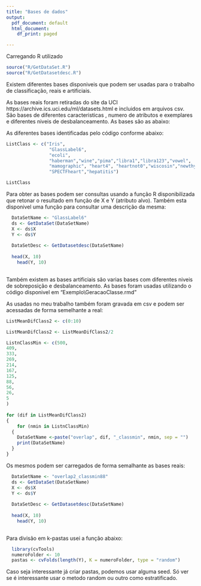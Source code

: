 ---
title: "Bases de dados"
output:
  pdf_document: default
  html_document:
    df_print: paged

---
Carregando R utilizado
```{r}
source("R/GetDataSet.R")
source("R/GetDatasetdesc.R")
```




Existem diferentes bases disponiveis que podem ser usadas para o trabalho de classificação, reais e artificiais.


As bases reais foram retiradas do site da UCI https://archive.ics.uci.edu/ml/datasets.html e incluidos em arquivos csv. São bases de diferentes caracteristicas , numero de atributos e exemplares e diferentes niveis de desbalanceamento. As bases são as abaixo:


\begin{table}[htbp]
\small
%\begin{adjustbox}{width=1\textwidth}
\begin{tabular}{clclccl}
\hline
   & Base         & \# Exemplares & Classe Positiva & \% Classe Positiva & \# Atributos & Link                                                                             \\ \hline
1  & Ecoli        & 336           & pp              & 15\%               & 7            & https://archive.ics.uci.edu/ml/datasets/ecoli                                    \\
2  & Glass        & 214           & 6               & 4\%                & 9            & https://archive.ics.uci.edu/ml/datasets/glass+identification                     \\
3  & Haberman     & 306           & 2               & 26\%               & 3            & https://archive.ics.uci.edu/ml/datasets/Haberman's+Survival                      \\
4  & Heart        & 303           & 1,2,3,4         & 4\%                & 13           & https://archive.ics.uci.edu/ml/datasets/heart+Disease                            \\
5  & Hepatitis    & 155           & 1               & 21\%               & 19           & https://archive.ics.uci.edu/ml/datasets/hepatitis                                \\
6  & Iris         & 150           & versicolor      & 33\%               & 4            & https://archive.ics.uci.edu/ml/datasets/iris                                     \\
7  & Libra        & 360           & 1,2,3           & 20\%               & 90           & https://archive.ics.uci.edu/ml/datasets/Libras+Movement                          \\
8  & Mamographic  & 961           & Malign          & 46\%               & 5            & http://archive.ics.uci.edu/ml/datasets/mammographic+mass                         \\
9  & Pima         & 768           & 1               & 35\%               & 8            & https://archive.ics.uci.edu/ml/machine-learning-databases/pima-indians-diabetes/ \\
10 & SPECTF-Heart & 268           & 0               & 21\%               & 44           & https://archive.ics.uci.edu/ml/datasets/SPECTF+Heart                             \\
11 & Wine         & 178           & 2               & 40\%               & 13           & https://archive.ics.uci.edu/ml/datasets/wine                                     \\
12 & Wiscosin     & 699           & malign          & 34\%               & 9            & https://archive.ics.uci.edu/ml/datasets/breast+cancer+wisconsin+\%28original\%29 \\ \hline
\end{tabular}
%\end{adjustbox}
\caption{Tabela com as bases utilizadas da UCI.} 
\label{tab:BaseUCIResumo}
\end{table}

As diferentes bases identificadas pelo código conforme abaixo:
```{r}
ListClass <- c("Iris",
                "GlassLabel6",
                "ecoli",
                "haberman","wine","pima","libra1","libra123","vowel",
                "mamographic", "heart4", "heartnot0","wiscosin","newthyroid",
                "SPECTFheart","hepatitis")

ListClass
```

Para obter as bases podem ser consultas usando a função R disponibilizada que retonar o resultado em função de X e Y (atributo alvo). Também esta disponivel uma função para consultar uma descrição da mesma:

```{r}
  DataSetName <- "GlassLabel6"
  ds <- GetDataSet(DataSetName)
  X <- ds$X
  Y <- ds$Y
  
  DataSetDesc <- GetDatasetdesc(DataSetName)
  
  head(X, 10)
    head(Y, 10)
  
```





Também existem as bases artificiais são varias bases com diferentes niveis de sobreposição e desbalanceamento. As bases foram usadas utilizando o código disponivel em "Exemplo\\GeracaoClasse.rmd"

As usadas no meu trabalho também foram gravada em csv e podem ser acessadas de forma semelhante a real:


```{r}
ListMeanDifClass2 <- c(0:10)

ListMeanDifClass2 <- ListMeanDifClass2/2

ListnClassMin <- c(500,
409,
333,
269,
214,
167,
125,
88,
56,
26,
5
)
    
for (dif in ListMeanDifClass2)
{
    for (nmin in ListnClassMin)
  {
    DataSetName <-paste("overlap", dif, "_classmin", nmin, sep = "")
    print(DataSetName)
  }
}
```

Os mesmos podem ser carregados de forma semalhante as bases reais:

```{r}
  DataSetName <- "overlap2_classmin88"
  ds <- GetDataSet(DataSetName)
  X <- ds$X
  Y <- ds$Y
  
  DataSetDesc <- GetDatasetdesc(DataSetName)
  
  head(X, 10)
    head(Y, 10)
  
```



Para divisão em k-pastas usei a função abaixo:

```{r}
  library(cvTools)
  numeroFolder <- 10 
  pastas <- cvFolds(length(Y), K = numeroFolder, type = "random")


```

Caso seja interessante já criar pastas, podemos usar alguma seed. Só ver se é interessante usar o metodo random ou outro como estratificado.